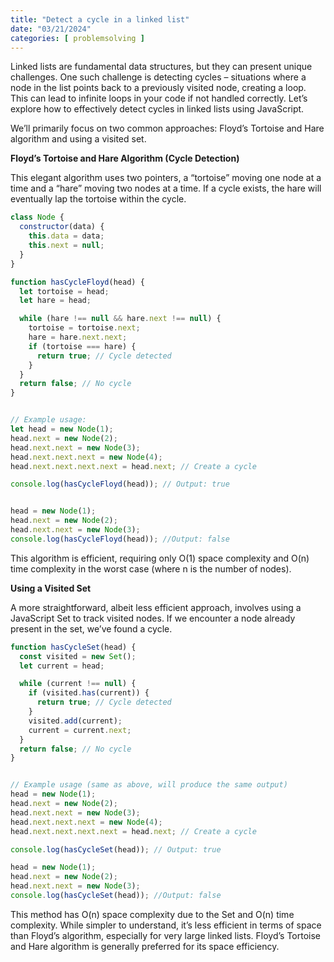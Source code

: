 ```yaml
---
title: "Detect a cycle in a linked list"
date: "03/21/2024"
categories: [ problemsolving ]
---
```


Linked lists are fundamental data structures, but they can present unique challenges. One such challenge is detecting cycles – situations where a node in the list points back to a previously visited node, creating a loop.  This can lead to infinite loops in your code if not handled correctly.  Let's explore how to effectively detect cycles in linked lists using JavaScript.

We'll primarily focus on two common approaches: Floyd's Tortoise and Hare algorithm and using a visited set.

**Floyd's Tortoise and Hare Algorithm (Cycle Detection)**

This elegant algorithm uses two pointers, a "tortoise" moving one node at a time and a "hare" moving two nodes at a time. If a cycle exists, the hare will eventually lap the tortoise within the cycle.

```javascript
class Node {
  constructor(data) {
    this.data = data;
    this.next = null;
  }
}

function hasCycleFloyd(head) {
  let tortoise = head;
  let hare = head;

  while (hare !== null && hare.next !== null) {
    tortoise = tortoise.next;
    hare = hare.next.next;
    if (tortoise === hare) {
      return true; // Cycle detected
    }
  }
  return false; // No cycle
}


// Example usage:
let head = new Node(1);
head.next = new Node(2);
head.next.next = new Node(3);
head.next.next.next = new Node(4);
head.next.next.next.next = head.next; // Create a cycle

console.log(hasCycleFloyd(head)); // Output: true


head = new Node(1);
head.next = new Node(2);
head.next.next = new Node(3);
console.log(hasCycleFloyd(head)); //Output: false

```

This algorithm is efficient, requiring only O(1) space complexity and O(n) time complexity in the worst case (where n is the number of nodes).


**Using a Visited Set**

A more straightforward, albeit less efficient approach, involves using a JavaScript Set to track visited nodes.  If we encounter a node already present in the set, we've found a cycle.

```javascript
function hasCycleSet(head) {
  const visited = new Set();
  let current = head;

  while (current !== null) {
    if (visited.has(current)) {
      return true; // Cycle detected
    }
    visited.add(current);
    current = current.next;
  }
  return false; // No cycle
}


// Example usage (same as above, will produce the same output)
head = new Node(1);
head.next = new Node(2);
head.next.next = new Node(3);
head.next.next.next = new Node(4);
head.next.next.next.next = head.next; // Create a cycle

console.log(hasCycleSet(head)); // Output: true

head = new Node(1);
head.next = new Node(2);
head.next.next = new Node(3);
console.log(hasCycleSet(head)); //Output: false

```

This method has O(n) space complexity due to the Set and O(n) time complexity.  While simpler to understand, it's less efficient in terms of space than Floyd's algorithm, especially for very large linked lists.  Floyd's Tortoise and Hare algorithm is generally preferred for its space efficiency.

